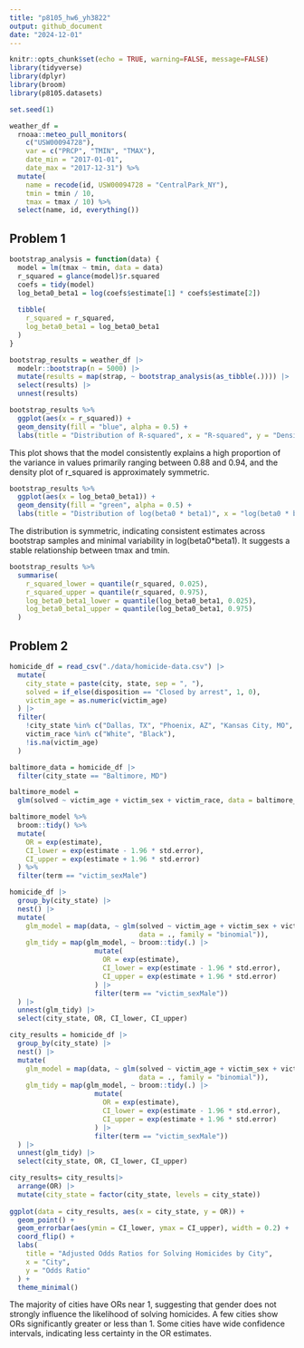 ```yaml
---
title: "p8105_hw6_yh3822"
output: github_document
date: "2024-12-01"
---
```


```r
knitr::opts_chunk$set(echo = TRUE, warning=FALSE, message=FALSE)
library(tidyverse)
library(dplyr)
library(broom)
library(p8105.datasets)

set.seed(1)
```



```r
weather_df = 
  rnoaa::meteo_pull_monitors(
    c("USW00094728"),
    var = c("PRCP", "TMIN", "TMAX"), 
    date_min = "2017-01-01",
    date_max = "2017-12-31") %>%
  mutate(
    name = recode(id, USW00094728 = "CentralPark_NY"),
    tmin = tmin / 10,
    tmax = tmax / 10) %>%
  select(name, id, everything())
```



## Problem 1


```r
bootstrap_analysis = function(data) {
  model = lm(tmax ~ tmin, data = data)
  r_squared = glance(model)$r.squared
  coefs = tidy(model)
  log_beta0_beta1 = log(coefs$estimate[1] * coefs$estimate[2])
  
  tibble(
    r_squared = r_squared,
    log_beta0_beta1 = log_beta0_beta1
  )
}
```



```r
bootstrap_results = weather_df |>
  modelr::bootstrap(n = 5000) |> 
  mutate(results = map(strap, ~ bootstrap_analysis(as_tibble(.)))) |> 
  select(results) |> 
  unnest(results)
```



```r
bootstrap_results %>%
  ggplot(aes(x = r_squared)) +
  geom_density(fill = "blue", alpha = 0.5) +
  labs(title = "Distribution of R-squared", x = "R-squared", y = "Density")
```

This plot shows that the model consistently explains a high proportion of the variance in values primarily ranging between 0.88 and 0.94, and the density plot of r_squared is approximately symmetric.



```r
bootstrap_results %>%
  ggplot(aes(x = log_beta0_beta1)) +
  geom_density(fill = "green", alpha = 0.5) +
  labs(title = "Distribution of log(beta0 * beta1)", x = "log(beta0 * beta1)", y = "Density")
```


The distribution is symmetric, indicating consistent estimates across bootstrap samples and minimal variability in log(beta0*beta1). It suggests a stable relationship between tmax and tmin.


```r
bootstrap_results %>%
  summarise(
    r_squared_lower = quantile(r_squared, 0.025),
    r_squared_upper = quantile(r_squared, 0.975),
    log_beta0_beta1_lower = quantile(log_beta0_beta1, 0.025),
    log_beta0_beta1_upper = quantile(log_beta0_beta1, 0.975)
  )
```



## Problem 2


```r
homicide_df = read_csv("./data/homicide-data.csv") |>
  mutate(
    city_state = paste(city, state, sep = ", "),
    solved = if_else(disposition == "Closed by arrest", 1, 0),
    victim_age = as.numeric(victim_age)
  ) |>
  filter(
    !city_state %in% c("Dallas, TX", "Phoenix, AZ", "Kansas City, MO", "Tulsa, AL"),
    victim_race %in% c("White", "Black"),
    !is.na(victim_age)
  )
```


```r
baltimore_data = homicide_df |>
  filter(city_state == "Baltimore, MD") 

baltimore_model =
  glm(solved ~ victim_age + victim_sex + victim_race, data = baltimore_data, family = "binomial")
```


```r
baltimore_model %>%
  broom::tidy() %>%
  mutate(
    OR = exp(estimate),
    CI_lower = exp(estimate - 1.96 * std.error),
    CI_upper = exp(estimate + 1.96 * std.error)
  ) %>%
  filter(term == "victim_sexMale")
```



```r
homicide_df |>
  group_by(city_state) |>
  nest() |>
  mutate(
    glm_model = map(data, ~ glm(solved ~ victim_age + victim_sex + victim_race, 
                                data = ., family = "binomial")),
    glm_tidy = map(glm_model, ~ broom::tidy(.) |>
                     mutate(
                       OR = exp(estimate),
                       CI_lower = exp(estimate - 1.96 * std.error),
                       CI_upper = exp(estimate + 1.96 * std.error)
                     ) |>
                     filter(term == "victim_sexMale"))
  ) |>
  unnest(glm_tidy) |>
  select(city_state, OR, CI_lower, CI_upper)
```


```r
city_results = homicide_df |>
  group_by(city_state) |>
  nest() |>
  mutate(
    glm_model = map(data, ~ glm(solved ~ victim_age + victim_sex + victim_race, 
                                data = ., family = "binomial")),
    glm_tidy = map(glm_model, ~ broom::tidy(.) |>
                     mutate(
                       OR = exp(estimate),
                       CI_lower = exp(estimate - 1.96 * std.error),
                       CI_upper = exp(estimate + 1.96 * std.error)
                     ) |>
                     filter(term == "victim_sexMale"))
  ) |>
  unnest(glm_tidy) |>
  select(city_state, OR, CI_lower, CI_upper)

city_results= city_results|>
  arrange(OR) |>
  mutate(city_state = factor(city_state, levels = city_state)) 
  
ggplot(data = city_results, aes(x = city_state, y = OR)) +
  geom_point() +
  geom_errorbar(aes(ymin = CI_lower, ymax = CI_upper), width = 0.2) +
  coord_flip() +
  labs(
    title = "Adjusted Odds Ratios for Solving Homicides by City",
    x = "City",
    y = "Odds Ratio"
  ) +
  theme_minimal()
```


The majority of cities have ORs near 1, suggesting that gender does not strongly influence the likelihood of solving homicides. A few cities show ORs significantly greater or less than 1. Some cities have wide confidence intervals, indicating less certainty in the OR estimates.









